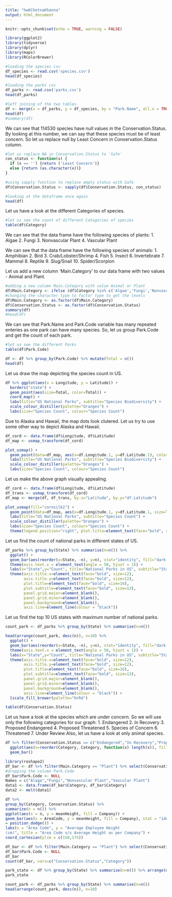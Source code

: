 ```yaml
---
title: "hw6ChetnaKhanna"
output: html_document
---
```


```r
knitr::opts_chunk$set(echo = TRUE, warning = FALSE)
```

```r
library(ggplot2)
library(tidyverse)
library(dplyr)
library(maps)
library(RColorBrewer)
```

```r
#loading the species csv
df_species <- read.csv('species.csv')
head(df_species)
```

```r
#loading the parks csv
df_parks <- read.csv('parks.csv')
head(df_parks)
```

```r
#left joining of the two tables
df <- merge(x = df_parks, y = df_species, by = "Park.Name", all.x = TRUE)
head(df)
#summary(df)
```

We can see that 114530 species have null values in the Conservation.Status. By looking at this number, we can say that these species must be of least concern. So let us replace null by Least Concern in Conservation.Status column.

```r
#let us replace NA in Conservation.Status to 'Safe'
con_status <- function(x) {
  if (x == '') {return ('Least Concern')}
  else {return (as.character(x))}
}

#using sapply function to replace empty status with Safe
df$Conservation.Status <- sapply(df$Conservation.Status, con_status)

#looking at the dataframe once again
head(df)
```

Let us have a look at the different Categories of species.
```r
#let us see the count of different Categories of species
table(df$Category)
```

We can see that the data frame have the following species of plants:
1. Algae
2. Fungi
3. Nonvascular Plant
4. Vascular Plant

We can see that the data frame have the following species of animals:
1. Amphibian
2. Bird
3. Crab/Lobster/Shrimp
4. Fish
5. Insect
6. Invertebrate
7. Mammal
8. Reptile
9. Slug/Snail 
10. Spider/Scorpion

Let us add a new column 'Main.Category' to our data frame with two values - Animal and Plant.

```r
#adding a new column Main.Category with value Animal or Plant
df$Main.Category <- ifelse (df$Category %in% c('Algae','Fungi','Nonvascular Plant', 'Vascular Plant'), 'Plant', 'Animal')
#changing the character type to factor type to get the levels
df$Main.Category <- as.factor(df$Main.Category)
df$Conservation.Status <- as.factor(df$Conservation.Status)
summary(df)
#head(df)
```

We can see that Park.Name and Park.Code variable has many repeated enteries as one park can have many species. So, let us group Park.Code and get the count of each park.

```r
#let us see the different Parks 
table(df$Park.Code)
```

```r
df <- df %>% group_by(Park.Code) %>% mutate(Total = n())
head(df)
```

Let us draw the map depicting the species count in US.

```r
df %>% ggplot(aes(x = Longitude, y = Latitude)) +
  borders("state") +
  geom_point(aes(size=Total, color=Total)) +
  coord_map() + 
  labs(title="US National Parks", subtitle="Species Biodiversity") +
  scale_colour_distiller(palette="Oranges") +
  labs(size="Species Count", colour="Species Count")
```

Due to Alaska and Hawaii, the map dots look clutered. Let us try to use some other way to depict Alaska and Hawaii. 
```r
df_cord <- data.frame(df$Longitude, df$Latitude)
df_map <- usmap_transform(df_cord)

plot_usmap() + 
  geom_point(data=df_map, aes(x=df.Longitude.1, y=df.Latitude.1), color="red") +
  labs(title="US National Parks", subtitle="Species Biodiversity") +
  scale_colour_distiller(palette="Oranges") +
  labs(size="Species Count", colour="Species Count")
```

Let us make the above graph visually appealing. 
```r
df_cord <- data.frame(df$Longitude, df$Latitude)
df_trans <- usmap_transform(df_cord)
df_map <- merge(df, df_trans, by.x="Latitude", by.y="df.Latitude")

plot_usmap(fill="cornsilk2") + 
  geom_point(data=df_map, aes(x=df.Longitude.1, y=df.Latitude.1, size=Total, color=Total)) +
  labs(title="US National Parks", subtitle="Species Count") +
  scale_colour_distiller(palette="Oranges") +
  labs(size="Species Count", colour="Species Count") + 
  theme(legend.position="right", plot.title=element_text(face="bold", size=16), plot.subtitle=element_text(face="bold", size=13))
```

Let us find the count of national parks in different states of US.

```r
df_parks %>% group_by(State) %>% summarise(n=n()) %>%
  ggplot() +
  geom_bar(aes(reorder(x=State, -n), y=n), stat="identity", fill="dark green") + 
  theme(axis.text.x = element_text(angle = 50, hjust = 1)) + 
  labs(x="State",y="Count", title="National Parks in US", subtitle="State-wise Count") + 
  theme(axis.title.x=element_text(face="bold", size=12), 
        axis.title.y=element_text(face="bold", size=12), 
        plot.title=element_text(face="bold", size=16), 
        plot.subtitle=element_text(face="bold", size=13), 
        panel.grid.major=element_blank(), 
        panel.grid.minor=element_blank(), 
        panel.background=element_blank(), 
        axis.line=element_line(colour = "black"))
```

Let us find the top 10 US states with maximum number of national parks.

```r
count_park <- df_parks %>% group_by(State) %>% summarise(n=n())

head(arrange(count_park, desc(n)), n=10) %>%
  ggplot() +
  geom_bar(aes(reorder(x=State, -n), y=n), stat="identity", fill="dark green") + 
  theme(axis.text.x = element_text(angle = 50, hjust = 1)) + 
  labs(x="State",y="Count", title="National Parks in US", subtitle="State-wise Count") + 
  theme(axis.title.x=element_text(face="bold", size=12), 
        axis.title.y=element_text(face="bold", size=12), 
        plot.title=element_text(face="bold", size=16), 
        plot.subtitle=element_text(face="bold", size=13), 
        panel.grid.major=element_blank(), 
        panel.grid.minor=element_blank(), 
        panel.background=element_blank(), 
        axis.line=element_line(colour = "black")) +
  [scale_fill_brewer(palette="OrRd")
```

```r
table(df$Conservation.Status)
```

Let us have a look at the species which are under concern. So we will use only the following categories for our graph:
1. Endangered 
2. In Recovery 
3. Proposed Endangered
4. Proposed Threatened
5. Species of Concern
6. Threatened
7. Under Review
Also, let us have a look at only animal species.

```r
df %>% filter(Conservation.Status == c("Endangered","In Recovery","Proposed Endangered","Proposed Threatened","Species of Concern","Threatened","Under Review") & Main.Category == "Animal") %>%
  ggplot(aes(x=reorder(Category, Category, function(x) length(x)), fill=Conservation.Status)) +
  geom_bar() 
```

```r
library(reshape2)
df_bar <- df %>% filter(Main.Category == "Plant") %>% select(Conservation.Status, Category)
#dropping the column Park.Code
df_bar$Park.Code <- NULL
Names = c("Alage","Fungi","Nonvascular Plant","Vascular Plant")
data1 <- data.frame(df_bar$Category, df_bar$Category) 
data2 <- melt(data1)

```


```r
df %>%
group_by(Category, Conservation.Status) %>%
summarize(n = n()) %>%
ggplot(aes(x = n, y = meanHeight, fill = Company)) +
geom_bar(aes(x = AreaCode, y = meanHeight, fill = Company), stat = "identity", position
= position_dodge()) +
labs(x = "Area Code", y = "Average Employee Height
(cm)", title = "Area Code v/s Average Height as per Company") +
coord_cartesian(ylim = c(150,175))
```


```r
df_bar <- df %>% filter(Main.Category == "Plant") %>% select(Conservation.Status, Category)
df_bar$Park.Code <- NULL
df_bar
count(df_bar, vars=c("Conservation.Status","Category"))
```

```r
park_state <- df %>% group_by(State) %>% summarise(n=n()) %>% arrange(desc(n)) %>% ungroup(park_state)
park_state
```

```r
count_park <- df_parks %>% group_by(State) %>% summarise(n=n())
head(arrange(count_park, desc(n)), n=10)
```






